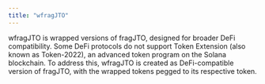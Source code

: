 ```yaml
---
title: "wfragJTO"
---
```


wfragJTO is wrapped versions of fragJTO, designed for broader DeFi compatibility. Some DeFi protocols do not support Token Extension (also known as Token-2022), an advanced token program on the Solana blockchain. To address this, wfragJTO is created as DeFi-compatible version of fragJTO, with the wrapped tokens pegged to its respective token.

[](https://docs.fragmetric.xyz/wfragsol/)